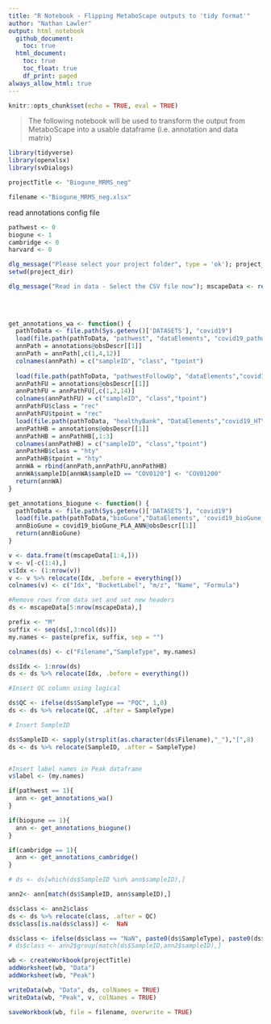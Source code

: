 ```yaml
---
title: "R Notebook - Flipping MetaboScape outputs to 'tidy format'"
author: "Nathan Lawler"
output: html_notebook
  github_document:
    toc: true
  html_document:
    toc: true
    toc_float: true
    df_print: paged
always_allow_html: true
---
```


```r
knitr::opts_chunk$set(echo = TRUE, eval = TRUE)
```

> The following notebook will be used to transform the output from MetaboScape into a usable dataframe (i.e. annotation and data matrix)

```r
library(tidyverse)
library(openxlsx)
library(svDialogs)
```



```r
projectTitle <- "Biogune_MRMS_neg"

filename <-"Biogune_MRMS_neg.xlsx"
```

read annotations config file

```r
pathwest <- 0
biogune <- 1
cambridge <- 0
harvard <- 0
```

```r
dlg_message("Please select your project folder", type = 'ok'); project_dir <- rstudioapi::selectDirectory() # save project directory root location
setwd(project_dir)
```

```r
dlg_message("Read in data - Select the CSV file now"); mscapeData <- read.table(file = file.choose(), 
                                                                                sep = ",",
                                                                                header = FALSE,
                                                                                check.names = FALSE)
```

```r
get_annotations_wa <- function() {
  pathToData <- file.path(Sys.getenv()['DATASETS'], "covid19")
  load(file.path(pathToData, "pathwest", "dataElements", "covid19_pathwest_ANN.daE"))
  annPath = annotations@obsDescr[[1]]
  annPath = annPath[,c(1,4,12)]
  colnames(annPath) = c("sampleID", "class", "tpoint")
  
  load(file.path(pathToData, "pathwestFollowUp", "dataElements","covid19_pathwestFU_ANN_recovery.daE"))
  annPathFU = annotations@obsDescr[[1]]
  annPathFU = annPathFU[,c(1,2,14)]
  colnames(annPathFU) = c("sampleID", "class","tpoint")
  annPathFU$class = "rec"
  annPathFU$tpoint = "rec"
  load(file.path(pathToData, "healthyBank", "DataElements","covid19_HTYBK_PLA_ANN_recovery.daE"))
  annPathHB = annotations@obsDescr[[1]]
  annPathHB = annPathHB[,1:3]
  colnames(annPathHB) = c("sampleID", "class","tpoint")
  annPathHB$class = "hty"
  annPathHB$tpoint = "hty"
  annWA = rbind(annPath,annPathFU,annPathHB)
  annWA$sampleID[annWA$sampleID == "COV0120"] <- "COV01200"
  return(annWA)
}
```

```r
get_annotations_biogune <- function() {
  pathToData <- file.path(Sys.getenv()['DATASETS'], "covid19")
  load(file.path(pathToData,"bioGune","DataElements", 'covid19_bioGune_PLA_ANN.daE'))
  annBioGune = covid19_bioGune_PLA_ANN@obsDescr[[1]]
  return(annBioGune)
}
```

```r
v <- data.frame(t(mscapeData[1:4,]))
v <- v[-c(1:4),]
v$Idx <- (1:nrow(v)) 
v <- v %>% relocate(Idx, .before = everything())
colnames(v) <- c("Idx", "BucketLabel", "m/z", "Name", "Formula") 

#Remove rows from data set and set new headers
ds <- mscapeData[5:nrow(mscapeData),]

prefix <- "M"
suffix <- seq(ds[,3:ncol(ds)])
my.names <- paste(prefix, suffix, sep = "")

colnames(ds) <- c("Filename","SampleType", my.names)

ds$Idx <- 1:nrow(ds)
ds <- ds %>% relocate(Idx, .before = everything())

#Insert QC column using logical

ds$QC <- ifelse(ds$SampleType == "PQC", 1,0)
ds <- ds %>% relocate(QC, .after = SampleType)

# Insert SampleID

ds$SampleID <- sapply(strsplit(as.character(ds$Filename),"_"),"[",8)
ds <- ds %>% relocate(SampleID, .after = SampleType)


#Insert label names in Peak dataframe
v$label <- (my.names)

```

```r

if(pathwest == 1){
  ann <- get_annotations_wa()
}

if(biogune == 1){
  ann <- get_annotations_biogune()  
}  

if(cambridge == 1){
  ann <- get_annotations_cambridge()
}

# ds <- ds[which(ds$SampleID %in% ann$sampleID),]


```

```r

ann2<- ann[match(ds$SampleID, ann$sampleID),]

ds$class <- ann2$class
ds <- ds %>% relocate(class, .after = QC)
ds$class[is.na(ds$class)] <-  NaN

ds$class <- ifelse(ds$class == "NaN", paste0(ds$SampleType), paste0(ds$class))
# ds$class <- ann2$group[match(ds$SampleID,ann2$sampleID),]


```

```r
wb <- createWorkbook(projectTitle)
addWorksheet(wb, "Data")
addWorksheet(wb, "Peak")

writeData(wb, "Data", ds, colNames = TRUE)
writeData(wb, "Peak", v, colNames = TRUE)

saveWorkbook(wb, file = filename, overwrite = TRUE)
```
